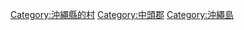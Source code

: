 {{Commonscat|Yomitan, Okinawa}}
{{Catmore}}

{{DEFAULTSORT:Yomitan}}
[[Category:沖繩縣的村|Category:沖繩縣的村]]
[[Category:中頭郡|Category:中頭郡]]
[[Category:沖繩島|Category:沖繩島]]